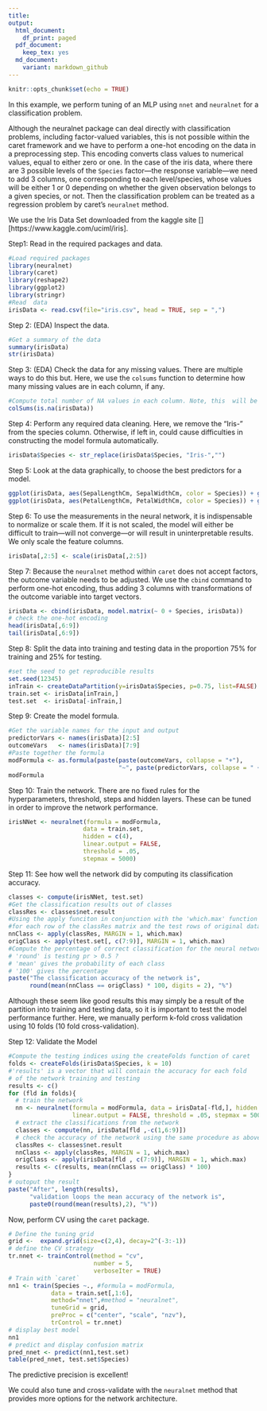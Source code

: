 ```yaml
---
title:
output:
  html_document:
    df_print: paged
  pdf_document:
    keep_tex: yes
  md_document:
    variant: markdown_github
---
```


```r
knitr::opts_chunk$set(echo = TRUE)
```

In this example, we perform tuning of an MLP using `nnet` and `neuralnet` for a classification problem. 

Although the neuralnet package can deal directly with classification problems, including factor-valued variables, this is not possible within the caret framework and we have to perform a one-hot encoding on the data in a preprocessing step. This encoding converts class values to numerical values, equal to either zero or one. In the case of the iris data, where there are 3 possible levels of the `Species` factor—the response variable—we need to add 3 columns, one corresponding to each level/species, whose values will be either 1 or 0 depending on whether the given observation belongs to a given species, or not. Then the classification problem can be treated as a regression problem by caret’s `neuralnet` method.

We use the Iris Data Set  downloaded from the kaggle site [][https://www.kaggle.com/uciml/iris]. 

Step1: Read in the required packages and data.
```r
#Load required packages
library(neuralnet)
library(caret)
library(reshape2)
library(ggplot2)
library(stringr)
#Read  data
irisData <- read.csv(file="iris.csv", head = TRUE, sep = ",")
```

Step 2: (EDA) Inspect the data.
```r
#Get a summary of the data
summary(irisData)
str(irisData)
```

Step 3: (EDA) Check the data for any missing values. There are multiple ways to do this but. Here, we use the `colsums` function to determine how many missing values are in each column, if any.
```r
#Compute total number of NA values in each column. Note, this  will be tricked if there are dummy values standing in for true missing data. 
colSums(is.na(irisData))
```


Step 4: Perform any required data cleaning. Here, we remove the "Iris-" from the species column. Otherwise, if left in,  could cause difficulties in constructing the model formula automatically.
```r
irisData$Species <- str_replace(irisData$Species, "Iris-","")
```

Step 5: Look at the data graphically, to choose the best predictors for a model. 
```r
ggplot(irisData, aes(SepalLengthCm, SepalWidthCm, color = Species)) + geom_point()
ggplot(irisData, aes(PetalLengthCm, PetalWidthCm, color = Species)) + geom_point()
```

Step 6: To use the measurements in the neural network, it is indispensable to normalize or scale them. If it is not scaled, the model will either be difficult to train---will not converge---or will result in uninterpretable results. We only scale the feature columns. 
```r
irisData[,2:5] <- scale(irisData[,2:5])
```

Step 7: Because the `neuralnet`  method within `caret` does not accept factors, the outcome variable needs to be adjusted. We use the `cbind` command to perform one-hot encoding, thus adding 3 columns with transformations of the outcome variable into target vectors. 
```r
irisData <- cbind(irisData, model.matrix(~ 0 + Species, irisData))
# check the one-hot encoding
head(irisData[,6:9])
tail(irisData[,6:9])
```

Step 8: Split the data into training and testing data in the proportion 75%  for training and 25% for testing.
```r
#set the seed to get reproducible results
set.seed(12345)
inTrain <- createDataPartition(y=irisData$Species, p=0.75, list=FALSE)
train.set <- irisData[inTrain,]
test.set  <- irisData[-inTrain,]
```

Step 9: Create the model formula. 
```r
#Get the variable names for the input and output
predictorVars <- names(irisData)[2:5]
outcomeVars   <- names(irisData)[7:9]
#Paste together the formula 
modFormula <- as.formula(paste(paste(outcomeVars, collapse = "+"),
                               "~", paste(predictorVars, collapse = " + ")))
modFormula
```

Step 10: Train the network. There are no fixed rules for the hyperparameters, threshold, steps and hidden layers. These can be tuned in order to improve the network performance. 
```r
irisNNet <- neuralnet(formula = modFormula, 
                     data = train.set, 
                     hidden = c(4), 
                     linear.output = FALSE, 
                     threshold = .05, 
                     stepmax = 5000)
```

Step 11: See how well the network did by computing its classification accuracy.
```r
classes <- compute(irisNNet, test.set)
#Get the classification results out of classes
classRes <- classes$net.result
#Using the apply funciton in conjunction with the 'which.max' function to get the max index 
#for each row of the classRes matrix and the test rows of original data
nnClass <- apply(classRes, MARGIN = 1, which.max)
origClass <- apply(test.set[, c(7:9)], MARGIN = 1, which.max)  
#Compute the percentage of correct classification for the neural network: 
# 'round' is testing pr > 0.5 ?
# 'mean' gives the probability of each class
# '100' gives the percentage
paste("The classification accuracy of the network is", 
      round(mean(nnClass == origClass) * 100, digits = 2), "%")
```


Although these seem like good results this may simply be a result of the partition into training and testing data, so it is important to test the model performance further. Here, we manually perform k-fold cross validation using 10 folds (10 fold cross-validation).

Step 12: Validate the Model
```r
#Compute the testing indices using the createFolds function of caret
folds <- createFolds(irisData$Species, k = 10)
#'results' is a vector that will contain the accuracy for each fold
# of the network training and testing
results <- c()
for (fld in folds){
  # train the network 
  nn <- neuralnet(formula = modFormula, data = irisData[-fld,], hidden = c(4), 
                  linear.output = FALSE, threshold = .05, stepmax = 5000)
  # extract the classifications from the network
  classes <- compute(nn, irisData[fld ,-c(1,6:9)])
  # check the accuracy of the network using the same procedure as above
  classRes <- classes$net.result
  nnClass <- apply(classRes, MARGIN = 1, which.max)
  origClass <- apply(irisData[fld , c(7:9)], MARGIN = 1, which.max)  
  results <- c(results, mean(nnClass == origClass) * 100)
} 
# outoput the result
paste("After", length(results), 
      "validation loops the mean accuracy of the network is", 
      paste0(round(mean(results),2), "%"))
```

Now, perform CV using the `caret` package.

```r
# Define the tuning grid
grid <-  expand.grid(size=c(2,4), decay=2^(-3:-1))
# define the CV strategy
tr.nnet <- trainControl(method = "cv",
                        number = 5,
                        verboseIter = TRUE)
# Train with `caret` 
nn1 <- train(Species ~., #formula = modFormula, 
            data = train.set[,1:6], 
            method="nnet",#method = "neuralnet", 
            tuneGrid = grid,
            preProc = c("center", "scale", "nzv"), 
            trControl = tr.nnet)
# display best model
nn1
# predict and display confusion matrix
pred_nnet <- predict(nn1,test.set)
table(pred_nnet, test.set$Species)
```

The predictive precision is excellent! 

We could also tune and cross-validate with the `neuralnet` method that provides more options for the network architecture.
